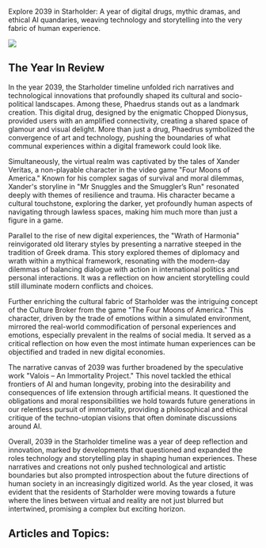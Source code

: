 Explore 2039 in Starholder: A year of digital drugs, mythic dramas, and ethical AI quandaries, weaving technology and storytelling into the very fabric of human experience.

![](https://drbs5yklwtho3.cloudfront.net/images/1752608974989-g1hha6v2g0d-image.jpg)

## The Year In Review

In the year 2039, the Starholder timeline unfolded rich narratives and technological innovations that profoundly shaped its cultural and socio-political landscapes. Among these, Phaedrus stands out as a landmark creation. This digital drug, designed by the enigmatic Chopped Dionysus, provided users with an amplified connectivity, creating a shared space of glamour and visual delight. More than just a drug, Phaedrus symbolized the convergence of art and technology, pushing the boundaries of what communal experiences within a digital framework could look like.

Simultaneously, the virtual realm was captivated by the tales of Xander Veritas, a non-playable character in the video game "Four Moons of America." Known for his complex sagas of survival and moral dilemmas, Xander's storyline in "Mr Snuggles and the Smuggler’s Run" resonated deeply with themes of resilience and trauma. His character became a cultural touchstone, exploring the darker, yet profoundly human aspects of navigating through lawless spaces, making him much more than just a figure in a game.

Parallel to the rise of new digital experiences, the "Wrath of Harmonia" reinvigorated old literary styles by presenting a narrative steeped in the tradition of Greek drama. This story explored themes of diplomacy and wrath within a mythical framework, resonating with the modern-day dilemmas of balancing dialogue with action in international politics and personal interactions. It was a reflection on how ancient storytelling could still illuminate modern conflicts and choices.

Further enriching the cultural fabric of Starholder was the intriguing concept of the Culture Broker from the game "The Four Moons of America." This character, driven by the trade of emotions within a simulated environment, mirrored the real-world commodification of personal experiences and emotions, especially prevalent in the realms of social media. It served as a critical reflection on how even the most intimate human experiences can be objectified and traded in new digital economies.

The narrative canvas of 2039 was further broadened by the speculative work "Valois – An Immortality Project." This novel tackled the ethical frontiers of AI and human longevity, probing into the desirability and consequences of life extension through artificial means. It questioned the obligations and moral responsibilities we hold towards future generations in our relentless pursuit of immortality, providing a philosophical and ethical critique of the techno-utopian visions that often dominate discussions around AI.

Overall, 2039 in the Starholder timeline was a year of deep reflection and innovation, marked by developments that questioned and expanded the roles technology and storytelling play in shaping human experiences. These narratives and creations not only pushed technological and artistic boundaries but also prompted introspection about the future directions of human society in an increasingly digitized world. As the year closed, it was evident that the residents of Starholder were moving towards a future where the lines between virtual and reality are not just blurred but intertwined, promising a complex but exciting horizon.‍‍

## Articles and Topics:
